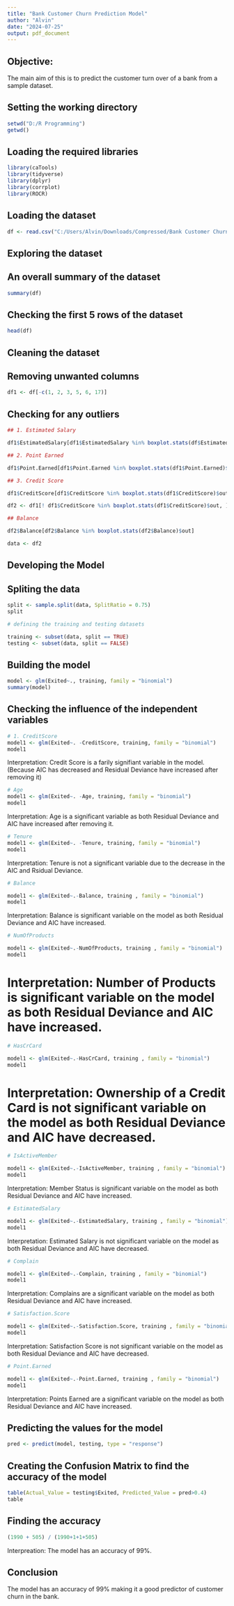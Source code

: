 ---
title: "Bank Customer Churn Prediction Model"
author: "Alvin"
date: "2024-07-25"
output: pdf_document
---

## Objective:
The main aim of this is to predict the customer turn over of a bank from a sample dataset.

## Setting the working directory
```{r}
setwd("D:/R Programming")
getwd()
```
## Loading the required libraries
```{r}
library(caTools)
library(tidyverse)
library(dplyr)
library(corrplot)
library(ROCR)
```
## Loading the dataset
```{r}
df <- read.csv("C:/Users/Alvin/Downloads/Compressed/Bank Customer Churn/Customer-Churn-Records.csv")
```

## Exploring the dataset
## An overall summary of the dataset
```{r}
summary(df)
```
## Checking the first 5 rows of the dataset
```{r}
head(df)
```
## Cleaning the dataset
## Removing unwanted columns
```{r}
df1 <- df[-c(1, 2, 3, 5, 6, 17)]
```

## Checking for any outliers
```{r}
## 1. Estimated Salary 

df1$EstimatedSalary[df1$EstimatedSalary %in% boxplot.stats(df$EstimatedSalary)$out]
```
```{r}
## 2. Point Earned

df1$Point.Earned[df1$Point.Earned %in% boxplot.stats(df1$Point.Earned)$out]
```
```{r}
## 3. Credit Score

df1$CreditScore[df1$CreditScore %in% boxplot.stats(df1$CreditScore)$out]
```
```{r}
df2 <- df1[! df1$CreditScore %in% boxplot.stats(df1$CreditScore)$out, ]
```

```{r}
## Balance

df2$Balance[df2$Balance %in% boxplot.stats(df2$Balance)$out]
```
```{r}
data <- df2
```

## Developing the Model
## Spliting the data
```{r}
split <- sample.split(data, SplitRatio = 0.75)
split
```
```{r}
# defining the training and testing datasets

training <- subset(data, split == TRUE)
testing <- subset(data, split == FALSE)
```

## Building the model
```{r}
model <- glm(Exited~., training, family = "binomial")
summary(model)
```
## Checking the influence of the independent variables
```{r}
# 1. CreditScore
model1 <- glm(Exited~. -CreditScore, training, family = "binomial")
model1
```
Interpretation: Credit Score is a farily signifiant variable in the model. (Because AIC has decreased and Residual Deviance have increased after removing it)

```{r}
# Age
model1 <- glm(Exited~. -Age, training, family = "binomial")
model1
```
Interpretation: Age is a significant variable as both Residual Deviance and AIC have increased after removing it.

```{r}
# Tenure 
model1 <- glm(Exited~. -Tenure, training, family = "binomial")
model1
```
Interpretation: Tenure is not a significant variable due to the decrease in the AIC and Rsidual Deviance.

```{r}
# Balance 

model1 <- glm(Exited~.-Balance, training , family = "binomial")
model1
```
Interpretation: Balance is significant variable on the model as both Residual Deviance and AIC have increased.

```{r}
# NumOfProducts 

model1 <- glm(Exited~.-NumOfProducts, training , family = "binomial")
model1
```
# Interpretation: Number of Products is significant variable on the model as both Residual Deviance and AIC have increased.

```{r}
# HasCrCard

model1 <- glm(Exited~.-HasCrCard, training , family = "binomial")
model1
```
# Interpretation: Ownership of a Credit Card is not significant variable on the model as both Residual Deviance and AIC have decreased.

```{r}
# IsActiveMember

model1 <- glm(Exited~.-IsActiveMember, training , family = "binomial")
model1
```
Interpretation: Member Status is significant variable on the model as both Residual Deviance and AIC have increased.

```{r}
# EstimatedSalary

model1 <- glm(Exited~.-EstimatedSalary, training , family = "binomial")
model1
```
Interpretation: Estimated Salary is not significant variable on the model as both Residual Deviance and AIC have decreased.

```{r}
# Complain

model1 <- glm(Exited~.-Complain, training , family = "binomial")
model1
```
Interpretation: Complains are a significant variable on the model as both Residual Deviance and AIC have increased.

```{r}
# Satisfaction.Score

model1 <- glm(Exited~.-Satisfaction.Score, training , family = "binomial")
model1
```
Interpretation: Satisfaction Score is not significant variable on the model as both Residual Deviance and AIC have decreased.

```{r}
# Point.Earned

model1 <- glm(Exited~.-Point.Earned, training , family = "binomial")
model1
```
Interpretation: Points Earned are a significant variable on the model as both Residual Deviance and AIC have increased.

## Predicting the values for the model
```{r}
pred <- predict(model, testing, type = "response")
```

## Creating the Confusion Matrix to find the accuracy of the model
```{r}
table(Actual_Value = testing$Exited, Predicted_Value = pred>0.4)
table
```
## Finding the accuracy
```{r}
(1990 + 505) / (1990+1+1+505)
```
Interpreation: The model has an accuracy of 99%.

## Conclusion
The model has an accuracy of 99% making it a good predictor of customer churn in the bank.






